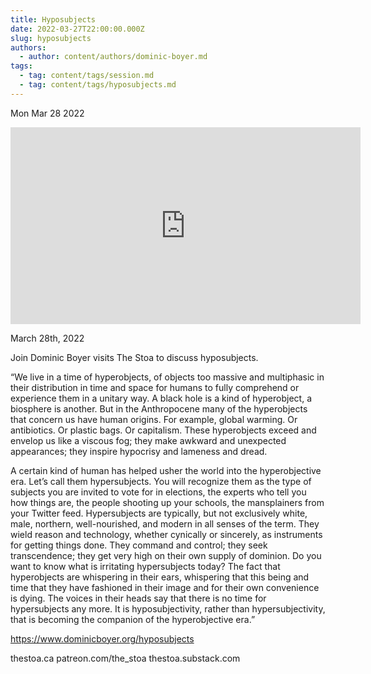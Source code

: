 ```yaml
---
title: Hyposubjects
date: 2022-03-27T22:00:00.000Z
slug: hyposubjects
authors:
  - author: content/authors/dominic-boyer.md
tags:
  - tag: content/tags/session.md
  - tag: content/tags/hyposubjects.md
---
```






Mon Mar 28 2022

<iframe width="560" height="315" src="https://www.youtube.com/embed/ormaV0KvUsI" title="Hyposubjects w/ Dominic Boyer" frameborder="0" allow="accelerometer; autoplay; clipboard-write; encrypted-media; gyroscope; picture-in-picture" allowfullscreen ></iframe>

March 28th, 2022

Join Dominic Boyer visits The Stoa to discuss hyposubjects.

“We live in a time of hyperobjects, of objects too massive and multiphasic in their distribution in time and space for humans to fully comprehend or experience them in a unitary way. A black hole is a kind of hyperobject, a biosphere is another. But in the Anthropocene many of the hyperobjects that concern us have human origins. For example, global warming. Or antibiotics. Or plastic bags. Or capitalism. These hyperobjects exceed and envelop us like a viscous fog; they make awkward and unexpected appearances; they inspire hypocrisy and lameness and dread.

A certain kind of human has helped usher the world into the hyperobjective era. Let’s call them hypersubjects. You will recognize them as the type of subjects you are invited to vote for in elections, the experts who tell you how things are, the people shooting up your schools, the mansplainers from your Twitter feed. Hypersubjects are typically, but not exclusively white, male, northern, well-nourished, and modern in all senses of the term. They wield reason and technology, whether cynically or sincerely, as instruments for getting things done. They command and control; they seek transcendence; they get very high on their own supply of dominion. Do you want to know what is irritating hypersubjects today? The fact that hyperobjects are whispering in their ears, whispering that this being and time that they have fashioned in their image and for their own convenience is dying. The voices in their heads say that there is no time for hypersubjects any more. It is hyposubjectivity, rather than hypersubjectivity, that is becoming the companion of the hyperobjective era.”

https://www.dominicboyer.org/hyposubjects

thestoa.ca
patreon.com/the_stoa
thestoa.substack.com


